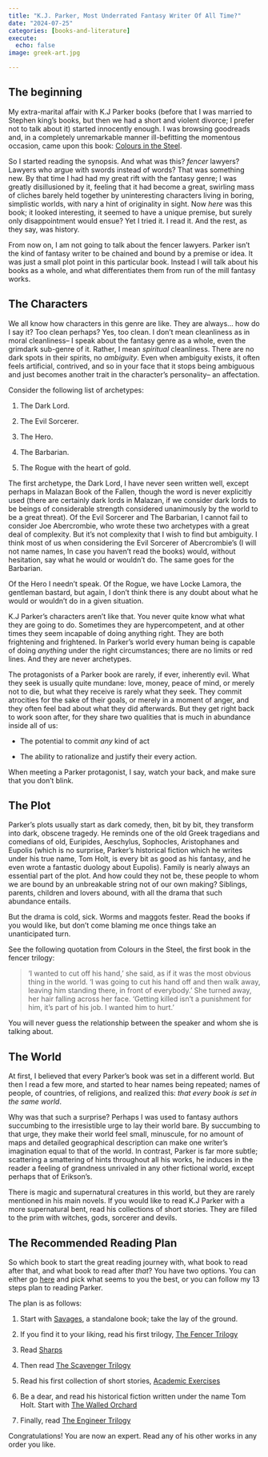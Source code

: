 ```yaml
---
title: "K.J. Parker, Most Underrated Fantasy Writer Of All Time?"
date: "2024-07-25"
categories: [books-and-literature]
execute:
  echo: false
image: greek-art.jpg

---
```


## The beginning

My extra-marital affair with K.J Parker books (before that I was married to Stephen king's books, but then we had a short and violent divorce; I prefer not to talk about it) started innocently enough. I was browsing goodreads and, in a completely unremarkable manner ill-befitting the momentous occasion, came upon this book: [Colours in the Steel](https://www.goodreads.com/book/show/338404.Colours_in_the_Steel).

So I started reading the synopsis. And what was this? *fencer* lawyers? Lawyers who argue with swords instead of words? That was something new. By that time I had had my great rift with the fantasy genre; I was greatly disillusioned by it, feeling that it had become a great, swirling mass of cliches barely held together by uninteresting characters living in boring, simplistic worlds, with nary a hint of originality in sight. Now *here* was this book; it looked interesting, it seemed to have a unique premise, but surely only disappointment would ensue? Yet I tried it. I read it. And the rest, as they say, was history.

From now on, I am not going to talk about the fencer lawyers. Parker isn't the kind of fantasy writer to be chained and bound by a premise or idea. It was just a small plot point in this particular book. Instead I will talk about his books as a whole, and what differentiates them from run of the mill fantasy works.


## The Characters

We all know how characters in this genre are like. They are always... how do I say it? Too clean perhaps? Yes, too clean. I don't mean cleanliness as in moral cleanliness-- I speak about the fantasy genre as a whole, even the grimdark sub-genre of it. Rather, I mean *spiritual* cleanliness. There are no dark spots in their spirits, no *ambiguity*. Even when ambiguity exists, it often feels artificial, contrived, and so in your face that it stops being ambiguous and just becomes another trait in the character's personality-- an affectation.

Consider the following list of archetypes:

1. The Dark Lord.

2. The Evil Sorcerer.

3. The Hero.

4. The Barbarian.

5. The Rogue with the heart of gold.

The first archetype, the Dark Lord, I have never seen written well, except perhaps in Malazan Book of the Fallen, though the word is never explicitly used (there are certainly dark lords in Malazan, if we consider dark lords to be beings of considerable strength considered unanimously by the world to be a great threat). Of the Evil Sorcerer and The Barbarian, I cannot fail to consider Joe Abercrombie, who wrote these two archetypes with a great deal of complexity. But it's not complexity that I wish to find but ambiguity. I think most of us when considering the Evil Sorcerer of Abercrombie's (I will not name names, In case you haven't read the books) would, without hesitation, say what he would or wouldn't do. The same goes for the Barbarian.

Of the Hero I needn't speak. Of the Rogue, we have Locke Lamora, the gentleman bastard, but again, I don't think there is any doubt about what he would or wouldn't do in a given situation.

K.J Parker's characters aren't like that. You never quite know what what they are going to do. Sometimes they are hypercompetent, and at other times they seem incapable of doing anything right. They are both frightening and frightened. In Parker's world every human being is capable of doing *anything* under the right circumstances; there are no limits or red lines. And they are never archetypes.

The protagonists of a Parker book are rarely, if ever, inherently evil. What they seek is usually quite mundane: love, money, peace of mind, or merely not to die, but what they receive is rarely what they seek. They commit atrocities for the sake of their goals, or merely in a moment of anger, and they often feel bad about what they did afterwards. But they get right back to work soon after, for they share two qualities that is much in abundance inside all of us:

* The potential to commit *any* kind of act

* The ability to rationalize and justify their every action.

When meeting a Parker protagonist, I say, watch your back, and make sure that you don't blink.

## The Plot

Parker's plots usually start as dark comedy, then, bit by bit, they transform into dark, obscene tragedy. He reminds one of the old Greek tragedians and comedians of old, Euripides, Aeschylus, Sophocles, Aristophanes and Eupolis (which is no surprise, Parker's historical fiction which he writes under his true name, Tom Holt, is every bit as good as his fantasy, and he even wrote a fantastic duology about Eupolis). Family is nearly always an essential part of the plot. And how could they not be, these people to whom we are bound by an unbreakable string not of our own making? Siblings, parents, children and lovers abound, with all the drama that such abundance entails.

But the drama is cold, sick. Worms and maggots fester. Read the books if you would like, but don't come blaming me once things take an unanticipated turn.

See the following quotation from Colours in the Steel, the first book in the fencer trilogy:


>‘I wanted to cut off his hand,’ she said, as if it was the most obvious thing in the world. ‘I was going to cut his hand off and then walk away, leaving him standing there, in front of everybody.’ She turned away, her hair falling across her face. ‘Getting killed isn’t a punishment for him, it’s part of his job. I wanted him to hurt.’

You will never guess the relationship between the speaker and whom she is talking about.

## The World

At first, I believed that every Parker's book was set in a different world. But then I read a few more, and started to hear names being repeated; names of people, of countries, of religions, and realized this: *that every book is set in the same world*.

Why was that such a surprise? Perhaps I was used to fantasy authors succumbing to the irresistible urge to lay their world bare. By succumbing to that urge, they make their world feel small, minuscule, for no amount of maps and detailed geographical description can make one writer's imagination equal to that of the world. In contrast, Parker is far more subtle; scattering a smattering of hints throughout all his works, he induces in the reader a feeling of grandness unrivaled in any other fictional world, except perhaps that of Erikson's.

There is magic and supernatural creatures in this world, but they are rarely mentioned in his main novels. If you would like to read K.J Parker with a more supernatural bent, read his collections of short stories. They are filled to the prim with witches, gods, sorcerer and devils.


## The Recommended Reading Plan

So which book to start the great reading journey with, what book to read after that, and what book to read after *that*? You have two options. You can either go [here](https://www.goodreads.com/author/list/240708.K_J_Parker) and pick what  seems to you the best, or you can follow my 13 steps plan to reading Parker.

The plan is as follows:

1. Start with [Savages](https://www.goodreads.com/book/show/24952878-savages?from_choice=false&from_home_module=false), a standalone book; take the lay of the ground.

2. If you find it to your liking, read his first trilogy, [The Fencer Trilogy](https://www.goodreads.com/series/42416-fencer-trilogy)

3. Read [Sharps](https://www.goodreads.com/book/show/12826714-sharps)

4. Then read [The Scavenger Trilogy](https://www.goodreads.com/series/42084-scavenger)

5. Read his first collection of short stories, [Academic Exercises](https://www.goodreads.com/book/show/20919846-academic-exercises)

6. Be a dear, and read his historical fiction written under the name Tom Holt. Start with [The Walled Orchard](https://www.goodreads.com/series/56499-the-walled-orchard)

7. Finally, read [The Engineer Trilogy](https://www.goodreads.com/series/41528-engineer-trilogy)

Congratulations! You are now an expert. Read any of his other works in any order you like.